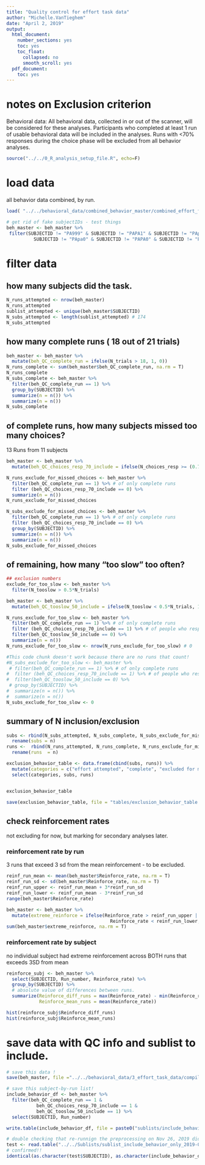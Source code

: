```yaml
---
title: "Quality control for effort task data"
author: "Michelle.VanTieghem"
date: "April 2, 2019"
output:
  html_document:
    number_sections: yes
    toc: yes
    toc_float:
      collapsed: no
      smooth_scroll: yes
  pdf_document:
    toc: yes
---
```


# notes on Exclusion criterion
Behavioral data:  All behavioral data, collected in or out of the scanner, will be considered for these analyses. Participants who completed at least 1 run of usable behavioral data will be included in the analyses. Runs with <70% responses during the choice phase will be excluded from all behavior analyses.

```r
source("../../0_R_analysis_setup_file.R", echo=F)
```

# load data 
all behavior data combined, by run.
```r


load( "../../behavioral_data/combined_behavior_master/combined_effort_ft_pt_behavior_by_run_all_data.Rata")

# get rid of fake subjectIDs - test things 
beh_master <- beh_master %>%
 filter(SUBJECTID != "PA999" & SUBJECTID != "PAPA1" & SUBJECTID != "PApa1" &
          SUBJECTID != "PApa0" & SUBJECTID != "PAPA0" & SUBJECTID != "PA000")

```


# filter data 
## how many subjects did the task.
```r
N_runs_attempted <- nrow(beh_master)
N_runs_attempted
sublist_attempted <- unique(beh_master$SUBJECTID)
N_subs_attempted <- length(sublist_attempted) # 174
N_subs_attempted
```

## how many complete runs ( 18 out of 21 trials)

```r

beh_master <- beh_master %>%
  mutate(beh_QC_complete_run = ifelse(N_trials > 18, 1, 0))
N_runs_complete <- sum(beh_master$beh_QC_complete_run, na.rm = T)
N_runs_complete
N_subs_complete <- beh_master %>%
  filter(beh_QC_complete_run == 1) %>% 
  group_by(SUBJECTID) %>%
  summarize(n = n()) %>%
  summarize(n = n())
N_subs_complete
```


## of complete runs, how many  subjects missed too many choices?
13 Runs from 11 subjects 
```r

beh_master <- beh_master %>% 
  mutate(beh_QC_choices_resp_70_include = ifelse(N_choices_resp >= (0.7*N_trials), 1, 0))

N_runs_exclude_for_missed_choices <- beh_master %>% 
  filter(beh_QC_complete_run == 1) %>% # of only complete runs
  filter (beh_QC_choices_resp_70_include == 0) %>%
  summarize(n = n())
N_runs_exclude_for_missed_choices 

N_subs_exclude_for_missed_choices <- beh_master %>% 
  filter(beh_QC_complete_run == 1) %>% # of only complete runs
  filter (beh_QC_choices_resp_70_include == 0) %>%
  group_by(SUBJECTID) %>%
  summarize(n = n()) %>%
  summarize(n = n())
N_subs_exclude_for_missed_choices 

```

## of remaining, how many "too slow" too often? 
```r
## exclusion numbers
exclude_for_too_slow <- beh_master %>%
  filter(N_tooslow > 0.5*N_trials)

beh_master <- beh_master %>% 
  mutate(beh_QC_tooslow_50_include = ifelse(N_tooslow < 0.5*N_trials, 1, 0))

N_runs_exclude_for_too_slow <- beh_master %>% 
  filter(beh_QC_complete_run == 1) %>% # of only complete runs
  filter (beh_QC_choices_resp_70_include == 1) %>% # of people who responded enough
  filter(beh_QC_tooslow_50_include == 0) %>%
  summarize(n = n())
N_runs_exclude_for_too_slow <- nrow(N_runs_exclude_for_too_slow) # 0

#This code chunk doesn't work because there are no runs that count!
#N_subs_exclude_for_too_slow <- beh_master %>% 
 # filter(beh_QC_complete_run == 1) %>% # of only complete runs
#  filter (beh_QC_choices_resp_70_include == 1) %>% # of people who responded enough
#  filter(beh_QC_tooslow_50_include == 0) %>%
 # group_by(SUBJECTID) %>%
#  summarize(n = n()) %>%
#  summarize(n = n())
N_subs_exclude_for_too_slow <- 0

```


## summary of N inclusion/exclusion
```r
subs <- rbind(N_subs_attempted, N_subs_complete, N_subs_exclude_for_missed_choices, N_subs_exclude_for_too_slow) %>%
  rename(subs = n)
runs <-  rbind(N_runs_attempted, N_runs_complete, N_runs_exclude_for_missed_choices, N_runs_exclude_for_too_slow) %>%
  rename(runs  = n)

exclusion_behavior_table <- data.frame(cbind(subs, runs)) %>%
  mutate(categories = c("effort attempted", "complete", "excluded for missed choices", "excluded for too slow")) %>%
  select(categories, subs, runs)


exclusion_behavior_table

save(exclusion_behavior_table, file = "tables/exclusion_behavior_table.Rdata")
```

## check reinforcement rates 
not excluding for now, but marking for secondary analyses later.

### reinforcement rate by run 
 3 runs that exceed 3 sd from the mean reinforcement - to be excluded.
```r
reinf_run_mean <- mean(beh_master$Reinforce_rate, na.rm = T)
reinf_run_sd <- sd(beh_master$Reinforce_rate, na.rm = T)
reinf_run_upper <- reinf_run_mean + 3*reinf_run_sd
reinf_run_lower <- reinf_run_mean - 3*reinf_run_sd
range(beh_master$Reinforce_rate)

beh_master <- beh_master %>% 
  mutate(extreme_reinforce = ifelse(Reinforce_rate > reinf_run_upper |
                                      Reinforce_rate < reinf_run_lower, 1, 0))
sum(beh_master$extreme_reinforce, na.rm = T)
```

### reinforcement rate by subject
no individual subject had extreme reinforcement across BOTH runs that exceeds 3SD from mean
```r

reinforce_subj <- beh_master %>%
  select(SUBJECTID, Run_number, Reinforce_rate) %>%
  group_by(SUBJECTID) %>%
  # absolute value of differences between runs. 
  summarize(Reinforce_diff_runs = max(Reinforce_rate) - min(Reinforce_rate), 
            Reinforce_mean_runs = mean(Reinforce_rate))

hist(reinforce_subj$Reinforce_diff_runs)
hist(reinforce_subj$Reinforce_mean_runs)

```

# save data with QC info and sublist to include. 
```r
# save this data ! 
save(beh_master, file ="../../behavioral_data/3_effort_task_data/compiled/compiled_effort_scan_version_with_QC.Rdata")

# save this subject-by-run list! 
include_behavior_df <- beh_master %>%
  filter(beh_QC_complete_run == 1 & 
           beh_QC_choices_resp_70_include == 1 &
           beh_QC_tooslow_50_include == 1) %>%
  select(SUBJECTID, Run_number)

write.table(include_behavior_df, file = paste0("sublists/include_behavior_only_", Sys.Date(), ".txt"))

# double checking that re-runnign the preprocessing on Nov 26, 2019 didn't change sublist. 
test <- read.table("../../Sublists/sublist_include_behavior_only_2019-08-16.txt")
# confirmed!! 
identical(as.character(test$SUBJECTID), as.character(include_behavior_df$SUBJECTID))
```


